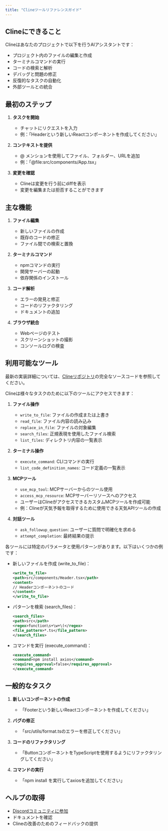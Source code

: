 ```yaml
---
title: "Clineツールリファレンスガイド"
---
```


## Clineにできること

Clineはあなたのプロジェクトで以下を行うAIアシスタントです：

-   プロジェクト内のファイルの編集と作成
-   ターミナルコマンドの実行
-   コードの検索と解析
-   デバッグと問題の修正
-   反復的なタスクの自動化
-   外部ツールとの統合

## 最初のステップ

1. **タスクを開始**

    - チャットにリクエストを入力
    - 例：「Headerという新しいReactコンポーネントを作成してください」

2. **コンテキストを提供**

    - @ メンションを使用してファイル、フォルダー、URLを追加
    - 例：「@file:src/components/App.tsx」

3. **変更を確認**
    - Clineは変更を行う前にdiffを表示
    - 変更を編集または拒否することができます

## 主な機能

1. **ファイル編集**

    - 新しいファイルの作成
    - 既存のコードの修正
    - ファイル間での検索と置換

2. **ターミナルコマンド**

    - npmコマンドの実行
    - 開発サーバーの起動
    - 依存関係のインストール

3. **コード解析**

    - エラーの発見と修正
    - コードのリファクタリング
    - ドキュメントの追加

4. **ブラウザ統合**
    - Webページのテスト
    - スクリーンショットの撮影
    - コンソールログの検査

## 利用可能なツール

最新の実装詳細については、[Clineリポジトリ](https://github.com/cline/cline/blob/main/src/core/Cline.ts)の完全なソースコードを参照してください。

Clineは様々なタスクのために以下のツールにアクセスできます：

1. **ファイル操作**

    - `write_to_file`: ファイルの作成または上書き
    - `read_file`: ファイル内容の読み込み
    - `replace_in_file`: ファイルの対象編集
    - `search_files`: 正規表現を使用したファイル検索
    - `list_files`: ディレクトリ内容の一覧表示

2. **ターミナル操作**

    - `execute_command`: CLIコマンドの実行
    - `list_code_definition_names`: コード定義の一覧表示

3. **MCPツール**

    - `use_mcp_tool`: MCPサーバーからのツール使用
    - `access_mcp_resource`: MCPサーバーリソースへのアクセス
    - ユーザーはClineがアクセスできるカスタムMCPツールを作成可能
    - 例：Clineが天気予報を取得するために使用できる天気APIツールの作成

4. **対話ツール**
    - `ask_followup_question`: ユーザーに質問で明確化を求める
    - `attempt_completion`: 最終結果の提示

各ツールには特定のパラメータと使用パターンがあります。以下はいくつかの例です：

-   新しいファイルを作成 (write_to_file)：

    ```xml
    <write_to_file>
    <path>src/components/Header.tsx</path>
    <content>
    // Headerコンポーネントのコード
    </content>
    </write_to_file>
    ```

-   パターンを検索 (search_files)：

    ```xml
    <search_files>
    <path>src</path>
    <regex>function\s+\w+\(</regex>
    <file_pattern>*.ts</file_pattern>
    </search_files>
    ```

-   コマンドを実行 (execute_command)：
    ```xml
    <execute_command>
    <command>npm install axios</command>
    <requires_approval>false</requires_approval>
    </execute_command>
    ```

## 一般的なタスク

1. **新しいコンポーネントの作成**

    - 「Footerという新しいReactコンポーネントを作成してください」

2. **バグの修正**

    - 「src/utils/format.tsのエラーを修正してください」

3. **コードのリファクタリング**

    - 「ButtonコンポーネントをTypeScriptを使用するようにリファクタリングしてください」

4. **コマンドの実行**
    - 「npm install を実行してaxiosを追加してください」

## ヘルプの取得

-   [Discordコミュニティに参加](https://discord.gg/cline)
-   ドキュメントを確認
-   Clineの改善のためのフィードバックの提供
